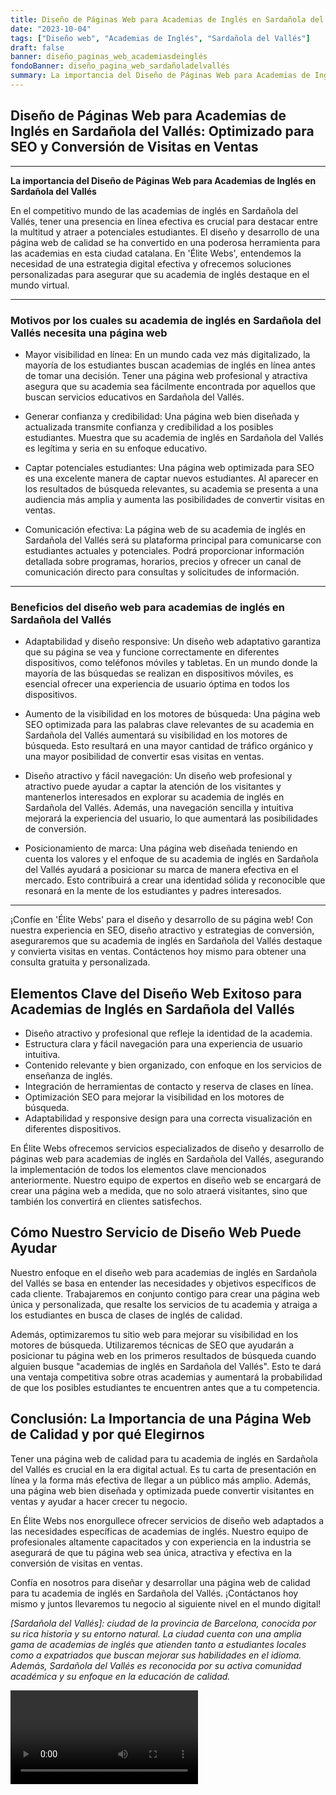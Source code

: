 ```yaml
---
title: Diseño de Páginas Web para Academias de Inglés en Sardañola del Vallés
date: "2023-10-04"
tags: ["Diseño web", "Academias de Inglés", "Sardañola del Vallés"]
draft: false
banner: diseño_paginas_web_academiasdeinglés
fondoBanner: diseño_pagina_web_sardañoladelvallés
summary: La importancia del Diseño de Páginas Web para Academias de Inglés en Sardañola del Vallés
---
```



## Diseño de Páginas Web para Academias de Inglés en Sardañola del Vallés: Optimizado para SEO y Conversión de Visitas en Ventas

---

**La importancia del Diseño de Páginas Web para Academias de Inglés en Sardañola del Vallés**

En el competitivo mundo de las academias de inglés en Sardañola del Vallés, tener una presencia en línea efectiva es crucial para destacar entre la multitud y atraer a potenciales estudiantes. El diseño y desarrollo de una página web de calidad se ha convertido en una poderosa herramienta para las academias en esta ciudad catalana. En 'Élite Webs', entendemos la necesidad de una estrategia digital efectiva y ofrecemos soluciones personalizadas para asegurar que su academia de inglés destaque en el mundo virtual.

---

### Motivos por los cuales su academia de inglés en Sardañola del Vallés necesita una página web

- Mayor visibilidad en línea: En un mundo cada vez más digitalizado, la mayoría de los estudiantes buscan academias de inglés en línea antes de tomar una decisión. Tener una página web profesional y atractiva asegura que su academia sea fácilmente encontrada por aquellos que buscan servicios educativos en Sardañola del Vallés.

- Generar confianza y credibilidad: Una página web bien diseñada y actualizada transmite confianza y credibilidad a los posibles estudiantes. Muestra que su academia de inglés en Sardañola del Vallés es legítima y seria en su enfoque educativo.

- Captar potenciales estudiantes: Una página web optimizada para SEO es una excelente manera de captar nuevos estudiantes. Al aparecer en los resultados de búsqueda relevantes, su academia se presenta a una audiencia más amplia y aumenta las posibilidades de convertir visitas en ventas.

- Comunicación efectiva: La página web de su academia de inglés en Sardañola del Vallés será su plataforma principal para comunicarse con estudiantes actuales y potenciales. Podrá proporcionar información detallada sobre programas, horarios, precios y ofrecer un canal de comunicación directo para consultas y solicitudes de información.

---

### Beneficios del diseño web para academias de inglés en Sardañola del Vallés

- Adaptabilidad y diseño responsive: Un diseño web adaptativo garantiza que su página se vea y funcione correctamente en diferentes dispositivos, como teléfonos móviles y tabletas. En un mundo donde la mayoría de las búsquedas se realizan en dispositivos móviles, es esencial ofrecer una experiencia de usuario óptima en todos los dispositivos.

- Aumento de la visibilidad en los motores de búsqueda: Una página web SEO optimizada para las palabras clave relevantes de su academia en Sardañola del Vallés aumentará su visibilidad en los motores de búsqueda. Esto resultará en una mayor cantidad de tráfico orgánico y una mayor posibilidad de convertir esas visitas en ventas.

- Diseño atractivo y fácil navegación: Un diseño web profesional y atractivo puede ayudar a captar la atención de los visitantes y mantenerlos interesados en explorar su academia de inglés en Sardañola del Vallés. Además, una navegación sencilla y intuitiva mejorará la experiencia del usuario, lo que aumentará las posibilidades de conversión.

- Posicionamiento de marca: Una página web diseñada teniendo en cuenta los valores y el enfoque de su academia de inglés en Sardañola del Vallés ayudará a posicionar su marca de manera efectiva en el mercado. Esto contribuirá a crear una identidad sólida y reconocible que resonará en la mente de los estudiantes y padres interesados.

---

¡Confíe en 'Élite Webs' para el diseño y desarrollo de su página web! Con nuestra experiencia en SEO, diseño atractivo y estrategias de conversión, aseguraremos que su academia de inglés en Sardañola del Vallés destaque y convierta visitas en ventas. Contáctenos hoy mismo para obtener una consulta gratuita y personalizada.

<GifSeo />

<Cta />

## Elementos Clave del Diseño Web Exitoso para Academias de Inglés en Sardañola del Vallés

- Diseño atractivo y profesional que refleje la identidad de la academia.
- Estructura clara y fácil navegación para una experiencia de usuario intuitiva.
- Contenido relevante y bien organizado, con enfoque en los servicios de enseñanza de inglés.
- Integración de herramientas de contacto y reserva de clases en línea.
- Optimización SEO para mejorar la visibilidad en los motores de búsqueda.
- Adaptabilidad y responsive design para una correcta visualización en diferentes dispositivos.

En Élite Webs ofrecemos servicios especializados de diseño y desarrollo de páginas web para academias de inglés en Sardañola del Vallés, asegurando la implementación de todos los elementos clave mencionados anteriormente. Nuestro equipo de expertos en diseño web se encargará de crear una página web a medida, que no solo atraerá visitantes, sino que también los convertirá en clientes satisfechos.

## Cómo Nuestro Servicio de Diseño Web Puede Ayudar

Nuestro enfoque en el diseño web para academias de inglés en Sardañola del Vallés se basa en entender las necesidades y objetivos específicos de cada cliente. Trabajaremos en conjunto contigo para crear una página web única y personalizada, que resalte los servicios de tu academia y atraiga a los estudiantes en busca de clases de inglés de calidad.

Además, optimizaremos tu sitio web para mejorar su visibilidad en los motores de búsqueda. Utilizaremos técnicas de SEO que ayudarán a posicionar tu página web en los primeros resultados de búsqueda cuando alguien busque "academias de inglés en Sardañola del Vallés". Esto te dará una ventaja competitiva sobre otras academias y aumentará la probabilidad de que los posibles estudiantes te encuentren antes que a tu competencia.

## Conclusión: La Importancia de una Página Web de Calidad y por qué Elegirnos

Tener una página web de calidad para tu academia de inglés en Sardañola del Vallés es crucial en la era digital actual. Es tu carta de presentación en línea y la forma más efectiva de llegar a un público más amplio. Además, una página web bien diseñada y optimizada puede convertir visitantes en ventas y ayudar a hacer crecer tu negocio.

En Élite Webs nos enorgullece ofrecer servicios de diseño web adaptados a las necesidades específicas de academias de inglés. Nuestro equipo de profesionales altamente capacitados y con experiencia en la industria se asegurará de que tu página web sea única, atractiva y efectiva en la conversión de visitas en ventas.

Confía en nosotros para diseñar y desarrollar una página web de calidad para tu academia de inglés en Sardañola del Vallés. ¡Contáctanos hoy mismo y juntos llevaremos tu negocio al siguiente nivel en el mundo digital!

_[Sardañola del Vallés]: ciudad de la provincia de Barcelona, conocida por su rica historia y su entorno natural. La ciudad cuenta con una amplia gama de academias de inglés que atienden tanto a estudiantes locales como a expatriados que buscan mejorar sus habilidades en el idioma. Además, Sardañola del Vallés es reconocida por su activa comunidad académica y su enfoque en la educación de calidad._

<Video />

<CtaBot job="Academias de Inglés" city="Sardañola del Vallés" />

<Gmaps query="Sardañola del Vallés+españa+maps" />
